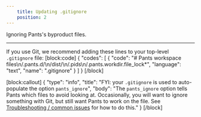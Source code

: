 ```yaml
---
    title: Updating .gitignore
    position: 2
---
```


Ignoring Pants's byproduct files.

---

If you use Git, we recommend adding these lines to your top-level `.gitignore` file:
[block:code]
{
  "codes": [
    {
      "code": "# Pants workspace files\n/.pants.d/\n/dist/\n/.pids\n/.pants.workdir.file_lock*",
      "language": "text",
      "name": ".gitignore"
    }
  ]
}
[/block]

[block:callout]
{
  "type": "info",
  "title": "FYI: your `.gitignore` is used to auto-populate the option `pants_ignore`",
  "body": "The `pants_ignore` option tells Pants which files to avoid looking at. Occasionally, you will want to ignore something with Git, but still want Pants to work on the file. See [Troubleshooting / common issues](doc:troubleshooting) for how to do this."
}
[/block]